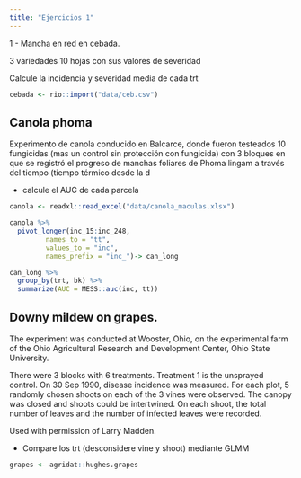 ```yaml
---
title: "Ejercicios 1"
---
```



1 - Mancha en red en cebada. 

3 variedades
10 hojas con sus valores de severidad

Calcule la incidencia y severidad media de cada trt 

```r
cebada <- rio::import("data/ceb.csv")
```

## Canola phoma

Experimento de canola conducido en Balcarce, donde fueron testeados 10 fungicidas (mas un control sin protección con fungicida) con 3 bloques en que se registró el progreso de manchas foliares de Phoma lingam a través del tiempo (tiempo térmico desde la d

- calcule el AUC de cada parcela

```r
canola <- readxl::read_excel("data/canola_maculas.xlsx")

canola %>%  
  pivot_longer(inc_15:inc_248, 
         names_to = "tt", 
         values_to = "inc", 
         names_prefix = "inc_")-> can_long

can_long %>%
  group_by(trt, bk) %>%
  summarize(AUC = MESS::auc(inc, tt))
```

## Downy mildew on grapes. 

The experiment was conducted at Wooster, Ohio, on the experimental farm of the Ohio Agricultural Research and Development Center, Ohio State University.

There were 3 blocks with 6 treatments. Treatment 1 is the unsprayed control. On 30 Sep 1990, disease incidence was measured. For each plot, 5 randomly chosen shoots on each of the 3 vines were observed. The canopy was closed and shoots could be intertwined. On each shoot, the total number of leaves and the number of infected leaves were recorded.

Used with permission of Larry Madden.

- Compare los trt (desconsidere vine y shoot) mediante GLMM

```r
grapes <- agridat::hughes.grapes
```
